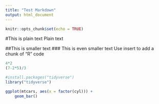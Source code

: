 ```yaml
---
title: "Test Markdown"
output: html_document
---
```


```r
knitr::opts_chunk$set(echo = TRUE)
```

#This is plain text
Plain text

##This is smaller text
### This is even smaller text
Use insert to add a chunk of "R" code

```r
4*2
(7-2*5)/3
```

```r
#install.packages("tidyverse")
library("tidyverse")
```
```r
ggplot(mtcars, aes(x = factor(cyl))) +
    geom_bar()
```